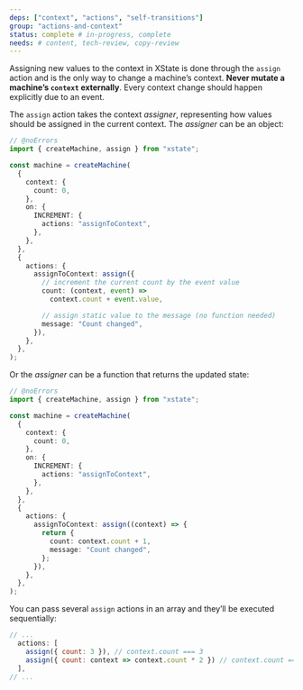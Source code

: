 ```yaml
---
deps: ["context", "actions", "self-transitions"]
group: "actions-and-context"
status: complete # in-progress, complete
needs: # content, tech-review, copy-review
---
```


Assigning new values to the context in XState is done through the `assign` action and is the only way to change a machine’s context. **Never mutate a machine’s `context` externally**. Every context change should happen explicitly due to an event.

The `assign` action takes the context *assigner*, representing how values should be assigned in the current context. The *assigner* can be an object:

```ts twoslash {16-22}
// @noErrors
import { createMachine, assign } from "xstate";

const machine = createMachine(
  {
    context: {
      count: 0,
    },
    on: {
      INCREMENT: {
        actions: "assignToContext",
      },
    },
  },
  {
    actions: {
      assignToContext: assign({
        // increment the current count by the event value
        count: (context, event) =>
          context.count + event.value,

        // assign static value to the message (no function needed)
        message: "Count changed",
      }),
    },
  },
);
```

Or the *assigner* can be a function that returns the updated state:

```ts twoslash {16-21}
// @noErrors
import { createMachine, assign } from "xstate";

const machine = createMachine(
  {
    context: {
      count: 0,
    },
    on: {
      INCREMENT: {
        actions: "assignToContext",
      },
    },
  },
  {
    actions: {
      assignToContext: assign((context) => {
        return {
          count: context.count + 1,
          message: "Count changed",
        };
      }),
    },
  },
);
```

You can pass several `assign` actions in an array and they’ll be executed sequentially:

```js
// ...
  actions: [
    assign({ count: 3 }), // context.count === 3
    assign({ count: context => context.count * 2 }) // context.count === 6
  ],
// ...
```

